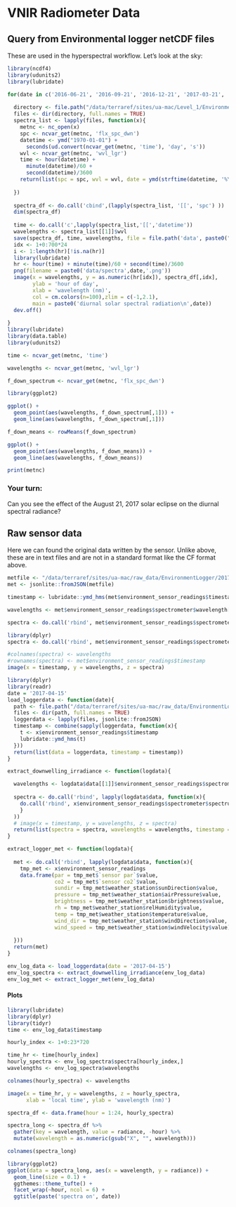 
# VNIR Radiometer Data

## Query from Environmental logger netCDF files

These are used in the hyperspectral workflow. Let's look at the sky:

```r
library(ncdf4)
library(udunits2)
library(lubridate)

for(date in c('2016-06-21', '2016-09-21', '2016-12-21', '2017-03-21', '2017-05-21')){
  
  directory <- file.path("/data/terraref/sites/ua-mac/Level_1/EnvironmentLogger", date)
  files <- dir(directory, full.names = TRUE)
  spectra_list <- lapply(files, function(x){
    metnc <- nc_open(x)
    spc <- ncvar_get(metnc, 'flx_spc_dwn')
    datetime <- ymd("1970-01-01") + 
      seconds(ud.convert(ncvar_get(metnc, 'time'), 'day', 's'))
    wvl <- ncvar_get(metnc, 'wvl_lgr')
    time <- hour(datetime) + 
      minute(datetime)/60 + 
      second(datetime)/3600
    return(list(spc = spc, wvl = wvl, date = ymd(strftime(datetime, '%Y%m%d')), datetime = datetime))
    
  })
  
  spectra_df <- do.call('cbind',(lapply(spectra_list, '[[', 'spc') ))
  dim(spectra_df)
  
  time <- do.call('c',lapply(spectra_list,'[[','datetime'))
  wavelengths <- spectra_list[[1]]$wvl
  save(spectra_df, time, wavelengths, file = file.path('data', paste0("spectra",date,".Rdata")))
  idx <- 1+0:700*24
  i <- 1:length(hr)[!is.na(hr)]
  library(lubridate)
  hr <- hour(time) + minute(time)/60 + second(time)/3600
  png(filename = paste0('data/spectra',date,'.png'))
  image(x = wavelengths, y = as.numeric(hr[idx]), spectra_df[,idx],
        ylab = 'hour of day', 
        xlab = 'wavelength (nm)',
        col = cm.colors(n=100),zlim = c(-1,2.1),
        main = paste0('diurnal solar spectral radiation\n',date))
  dev.off()
  
}  
library(lubridate)
library(data.table)
library(udunits2)

time <- ncvar_get(metnc, 'time')

wavelengths <- ncvar_get(metnc, 'wvl_lgr')

f_down_spectrum <- ncvar_get(metnc, 'flx_spc_dwn')

library(ggplot2)

ggplot() + 
  geom_point(aes(wavelengths, f_down_spectrum[,1])) +
  geom_line(aes(wavelengths, f_down_spectrum[,1]))

f_down_means <- rowMeans(f_down_spectrum)

ggplot() + 
  geom_point(aes(wavelengths, f_down_means)) +
  geom_line(aes(wavelengths, f_down_means))

print(metnc)

```

### Your turn:

Can you see the effect of the August 21, 2017 solar eclipse on the diurnal spectral radiance?

## Raw sensor data

Here we can found the original data written by the sensor. Unlike above, these are in text files and are not in a standard format like the CF format above.

```r
metfile <- "/data/terraref/sites/ua-mac/raw_data/EnvironmentLogger/2017-05-31/2017-05-31_12-19-38_environmentlogger.json"
met <- jsonlite::fromJSON(metfile)

timestamp <- lubridate::ymd_hms(met$environment_sensor_readings$timestamp)

wavelengths <- met$environment_sensor_readings$spectrometer$wavelength[[1]]

spectra <- do.call('rbind', met$environment_sensor_readings$spectrometer$spectrum)

library(dplyr)
spectra <- do.call('rbind', met$environment_sensor_readings$spectrometer$spectrum)

#colnames(spectra) <- wavelengths
#rownames(spectra) <- met$environment_sensor_readings$timestamp
image(x = timestamp, y = wavelengths, z = spectra)
```


```r
library(dplyr)
library(readr)
date = '2017-04-15'
load_loggerdata <- function(date){
  path <- file.path("/data/terraref/sites/ua-mac/raw_data/EnvironmentLogger", date)
  files <- dir(path, full.names = TRUE)
  loggerdata <- lapply(files, jsonlite::fromJSON) 
  timestamp <- combine(sapply(loggerdata, function(x){
    t <- x$environment_sensor_readings$timestamp
    lubridate::ymd_hms(t)
  }))
  return(list(data = loggerdata, timestamp = timestamp))
}

extract_downwelling_irradiance <- function(logdata){

  wavelengths <- logdata$data[[1]]$environment_sensor_readings$spectrometer$wavelength[[1]]
  
  spectra <- do.call('rbind', lapply(logdata$data, function(x){
    do.call('rbind', x$environment_sensor_readings$spectrometer$spectrum)
    }
  ))
  # image(x = timestamp, y = wavelengths, z = spectra)
  return(list(spectra = spectra, wavelengths = wavelengths, timestamp = logdata$timestamp))
}

extract_logger_met <- function(logdata){
  
  met <- do.call('rbind', lapply(logdata$data, function(x){
    tmp_met <- x$environment_sensor_readings
    data.frame(par = tmp_met$`sensor par`$value,
               co2 = tmp_met$`sensor co2`$value,
               sundir = tmp_met$weather_station$sunDirection$value,
               pressure = tmp_met$weather_station$airPressure$value,
               brightness = tmp_met$weather_station$brightness$value,
               rh = tmp_met$weather_station$relHumidity$value,
               temp = tmp_met$weather_station$temperature$value,
               wind_dir = tmp_met$weather_station$windDirection$value,
               wind_speed = tmp_met$weather_station$windVelocity$value)
    
  })) 
  return(met)
}

env_log_data <- load_loggerdata(date = '2017-04-15')
env_log_spectra <- extract_downwelling_irradiance(env_log_data)
env_log_met <- extract_logger_met(env_log_data)

```

#### Plots

```r
library(lubridate)
library(dplyr)
library(tidyr)
time <- env_log_data$timestamp

hourly_index <- 1+0:23*720

time_hr <- time[hourly_index]
hourly_spectra <- env_log_spectra$spectra[hourly_index,]
wavelengths <- env_log_spectra$wavelengths

colnames(hourly_spectra) <- wavelengths

image(x = time_hr, y = wavelengths, z = hourly_spectra, 
      xlab = 'local time', ylab = 'wavelength (nm)')
```

```r

spectra_df <- data.frame(hour = 1:24, hourly_spectra)

spectra_long <- spectra_df %>% 
  gather(key = wavelength, value = radiance, -hour) %>% 
  mutate(wavelength = as.numeric(gsub("X", "", wavelength))) 

colnames(spectra_long)

library(ggplot2)
ggplot(data = spectra_long, aes(x = wavelength, y = radiance)) +
  geom_line(size = 0.1) +
  ggthemes::theme_tufte() +
  facet_wrap(~hour, ncol = 6) +
  ggtitle(paste('spectra on', date))

```
